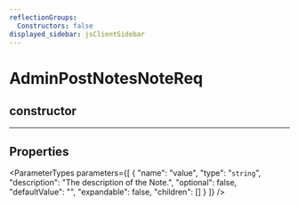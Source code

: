 ```yaml
---
reflectionGroups:
  Constructors: false
displayed_sidebar: jsClientSidebar
---
```



# AdminPostNotesNoteReq

## constructor

___

## Properties

<ParameterTypes parameters={[
  {
    "name": "value",
    "type": "`string`",
    "description": "The description of the Note.",
    "optional": false,
    "defaultValue": "",
    "expandable": false,
    "children": []
  }
]} />
